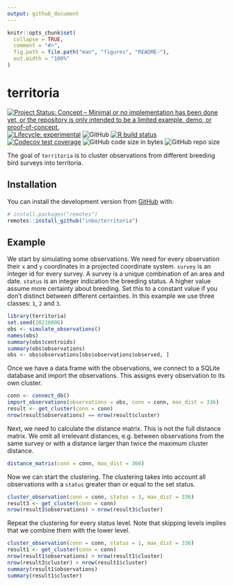```yaml
---
output: github_document
---
```


<!-- README.md is generated from README.Rmd. Please edit that file -->

```r
knitr::opts_chunk$set(
  collapse = TRUE,
  comment = "#>",
  fig.path = file.path("man", "figures", "README-"),
  out.width = "100%"
)
```

# territoria

<!-- badges: start -->
[![Project Status: Concept – Minimal or no implementation has been done yet, or the repository is only intended to be a limited example, demo, or proof-of-concept.](https://www.repostatus.org/badges/latest/concept.svg)](https://www.repostatus.org/#concept)
[![Lifecycle: experimental](https://img.shields.io/badge/lifecycle-experimental-orange.svg)](https://lifecycle.r-lib.org/articles/stages.html#experimental)
![GitHub](https://img.shields.io/github/license/inbo/territoria)
[![R build status](https://github.com/inbo/territoria/workflows/check%20package%20on%20main/badge.svg)](https://github.com/inbo/territoria/actions)
[![Codecov test coverage](https://codecov.io/gh/inbo/territoria/branch/main/graph/badge.svg)](https://codecov.io/gh/inbo/territoria?branch=main)
![GitHub code size in bytes](https://img.shields.io/github/languages/code-size/inbo/territoria.svg)
![GitHub repo size](https://img.shields.io/github/repo-size/inbo/territoria.svg)
<!-- badges: end -->

The goal of `territoria` is to cluster observations from different breeding bird surveys into territoria.

## Installation

You can install the development version from [GitHub](https://github.com/) with:

``` r
# install.packages("remotes")
remotes::install_github("inbo/territoria")
```

## Example

We start by simulating some observations.
We need for  every observation their `x` and `y` coordinates in a projected coordinate system.
`survey` is an integer id for every survey.
A survey is a unique combination of an area and date.
`status` is an integer indication the breeding status.
A higher value assume more certainty about breeding.
Set this to a constant value if you don't distinct between different certainties.
In this example we use three classes: `1`, `2` and `3`.

```r
library(territoria)
set.seed(20210806)
obs <- simulate_observations()
names(obs)
summary(obs$centroids)
summary(obs$observations)
obs <- obs$observations[obs$observations$observed, ]
```

Once we have a data.frame with the observations, we connect to a SQLite database and import the observations.
This assigns every observation to its own cluster.

```r
conn <- connect_db()
import_observations(observations = obs, conn = conn, max_dist = 336)
result <- get_cluster(conn = conn)
nrow(result$observations) == nrow(result$cluster)
```

Next, we need to calculate the distance matrix.
This is not the full distance matrix.
We omit all irrelevant distances, e.g. between observations from the same survey or with a distance larger than twice the maximum cluster distance.

```r
distance_matrix(conn = conn, max_dist = 366)
```

Now we can start the clustering.
The clustering takes into account all observations with a `status` greater than or equal to the set status.

```r
cluster_observation(conn = conn, status = 3, max_dist = 336)
result3 <- get_cluster(conn = conn)
nrow(result3$observations) > nrow(result3$cluster)
```

Repeat the clustering for every status level.
Note that skipping levels implies that we combine them with the lower level.

```r
cluster_observation(conn = conn, status = 1, max_dist = 336)
result1 <- get_cluster(conn = conn)
nrow(result1$observations) > nrow(result1$cluster)
nrow(result3$cluster) > nrow(result1$cluster)
summary(result1$observations)
summary(result1$cluster)
```
